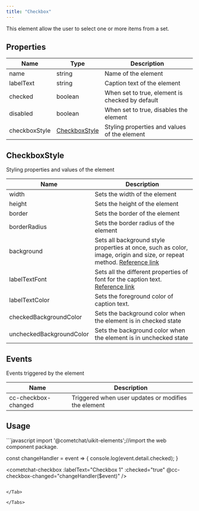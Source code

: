 ```yaml
---
title: "Checkbox"
---
```


This element allow the user to select one or more items from a set.

## Properties

| Name          | Type                                                       | Description                                     |
| ------------- | ---------------------------------------------------------- | ----------------------------------------------- |
| name          | string                                                     | Name of the element                             |
| labelText     | string                                                     | Caption text of the element                     |
| checked       | boolean                                                    | When set to true, element is checked by default |
| disabled      | boolean                                                    | When set to true, disables the element          |
| checkboxStyle | [CheckboxStyle](/docs/web-elements/checkbox#checkboxstyle) | Styling properties and values of the element    |

## CheckboxStyle

Styling properties and values of the element

| Name                     | Description                                                                                                                                                                          |
| ------------------------ | ------------------------------------------------------------------------------------------------------------------------------------------------------------------------------------ |
| width                    | Sets the width of the element                                                                                                                                                        |
| height                   | Sets the height of the element                                                                                                                                                       |
| border                   | Sets the border of the element                                                                                                                                                       |
| borderRadius             | Sets the border radius of the element                                                                                                                                                |
| background               | Sets all background style properties at once, such as color, image, origin and size, or repeat method. [Reference link](https://developer.mozilla.org/en-US/docs/Web/CSS/background) |
| labelTextFont            | Sets all the different properties of font for the caption text. [Reference link](https://developer.mozilla.org/en-US/docs/Web/CSS/font)                                              |
| labelTextColor           | Sets the foreground color of caption text.                                                                                                                                           |
| checkedBackgroundColor   | Sets the background color when the element is in checked state                                                                                                                       |
| uncheckedBackgroundColor | Sets the background color when the element is in unchecked state                                                                                                                     |

## Events

Events triggered by the element

| Name                | Description                                         |
| ------------------- | --------------------------------------------------- |
| cc-checkbox-changed | Triggered when user updates or modifies the element |

## Usage

<Tabs>
<Tab title="JavaScript">
```javascript
import '@cometchat/uikit-elements';//import the web component package.

const changeHandler = event => {
  console.log(event.detail.checked);
}

<cometchat-checkbox 
:labelText="Checkbox 1"
:checked="true"
@cc-checkbox-changed="changeHandler($event)" />
```

</Tab>

</Tabs>
